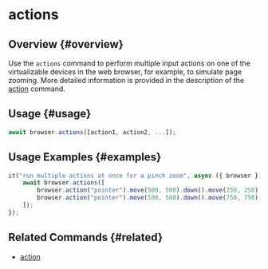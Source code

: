 # actions

## Overview {#overview}

Use the `actions` command to perform multiple input actions on one of the virtualizable devices in the web browser, for example, to simulate page zooming. More detailed information is provided in the description of the [action][action] command.

## Usage {#usage}

```typescript
await browser.actions([action1, action2, ...]);
```

## Usage Examples {#examples}

```typescript
it("run multiple actions at once for a pinch zoom", async ({ browser }) => {
    await browser.actions([
        browser.action("pointer").move(500, 500).down().move(250, 250).up(),
        browser.action("pointer").move(500, 500).down().move(750, 750).up(),
    ]);
});
```

## Related Commands {#related}

-   [action](../action)

[action]: ../action
